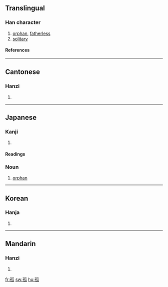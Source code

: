 ==Translingual==
===Han character===
{{Han char|rn=39|rad=子|as=05|sn=8|four=1243<sub>0</sub>|canj=弓木竹女人 (NDHVO)}}
# [[orphan]], [[fatherless]]
# [[solitary]]
====References====
{{Han ref|kx=0279.080|dkj=06966|dj=0547.060|hdz=21014.010|uh=5B64|ud=23396|bh=A974|bd=43380}}
----
==Cantonese==
===Hanzi===
{{yue-hanzi|jyut=|y=gu1}}
# {{defn|Cantonese}}
----
==Japanese==
===Kanji===
{{ja-kanji|grade=c|rs=子05}}
# {{defn|Japanese}} 
====Readings====
{{ja-readings|on=[[こ]] (ko)|kun=[[みなしご]] (minashigo), [[ひとり]] (hitori)}}



===Noun===
{{ja-noun|k|hira=みなしご|rom=minashigo}}
#[[orphan]]
----
==Korean==
===Hanja===
{{ko-hanja|hangeul=고|rv=go|mr=ko}}
# {{defn|Korean}}
----
==Mandarin==
===Hanzi===
{{cmn-hanzi|pin=[[gū]] ([[gu1]])|wg=ku<sup>1</sup>}}
# {{defn|Mandarin}}

[[fr:孤]]
[[sw:孤]]
[[hu:孤]]